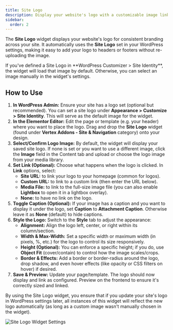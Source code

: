 ```yaml
---
title: Site Logo
description: Display your website's logo with a customizable image link and caption.
sidebar:
  order: 2
---
```



The **Site Logo** widget displays your website's logo for consistent branding across your site. It automatically uses the **Site Logo** set in your WordPress settings, making it easy to add your logo to headers or footers without re-uploading the image.

<Aside type="tip">If you've defined a Site Logo in **WordPress Customizer > Site Identity**, the widget will load that image by default. Otherwise, you can select an image manually in the widget's settings.</Aside>

## How to Use

<Steps>

1. **In WordPress Admin:** Ensure your site has a logo set (optional but recommended). You can set a site logo under **Appearance > Customize > Site Identity**. This will serve as the default image for the widget.
2. **In the Elementor Editor:** Edit the page or template (e.g. your header) where you want to place the logo. Drag and drop the **Site Logo** widget (found under **Vertex Addons - Site & Navigation** category) onto your design.
3. **Select/Confirm Logo Image:** By default, the widget will display your saved site logo. If none is set or you want to use a different image, click the **Image** field in the Content tab and upload or choose the logo image from your media library.
4. **Set Link (Optional):** Choose what happens when the logo is clicked. In **Link** options, select:
   - **Site URL:** to link your logo to your homepage (common for logos).
   - **Custom URL:** to link to a custom link (then enter the URL below).
   - **Media File:** to link to the full-size image file (you can also enable **Lightbox** to open it in a lightbox overlay).
   - **None:** to have no link on the logo.
5. **Toggle Caption (Optional):** If your image has a caption and you want to display it under the logo, set **Caption** to **Attachment Caption**. Otherwise leave it as **None** (default) to hide captions.
6. **Style the Logo:** Switch to the **Style** tab to adjust the appearance:
   - **Alignment:** Align the logo left, center, or right within its column/section.
   - **Width & Max-Width:** Set a specific width or maximum width (in pixels, %, etc.) for the logo to control its size responsively.
   - **Height (Optional):** You can enforce a specific height; if you do, use **Object Fit** (cover/contain) to control how the image scales/crops.
   - **Border & Effects:** Add a border or border-radius around the logo, drop shadow, and even hover effects (like opacity or CSS filters on hover) if desired.
7. **Save & Preview:** Update your page/template. The logo should now display and link as configured. Preview on the frontend to ensure it's correctly sized and linked.

</Steps>

By using the Site Logo widget, you ensure that if you update your site's logo in WordPress settings later, all instances of this widget will reflect the new logo automatically (as long as a custom image wasn't manually chosen in the widget).

![Site Logo Widget Settings](https://cdn.webilia.com/u/d/2025/08/vertex-widget-site-logo.png)

